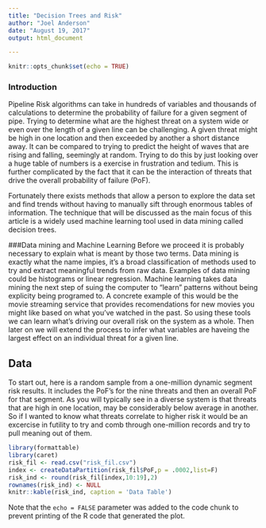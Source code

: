 ```yaml
---
title: "Decision Trees and Risk"
author: "Joel Anderson"
date: "August 19, 2017"
output: html_document

---
```


```r
knitr::opts_chunk$set(echo = TRUE)
```

### Introduction
Pipeline Risk algorithms can take in hundreds of variables and thousands of calculations to determine the probability of failure for a given segment of pipe.  Trying to determine what are the highest threat on a system wide or even over the length of a given line can be challenging.  A given threat might be high in one location and then exceeded by another a short distance away.  It can be compared to trying to predict the height of waves that are rising and falling, seemingly at random.  Trying to do this by just looking over a huge table of numbers is a exercise in frustration and tedium.  This is further complicated by the fact that it can be the interaction of threats that drive the overall probability of failure (PoF).

Fortunately there exists methods that allow a person to explore the data set and find trends without having to manually sift through enormous tables of information.  The technique that will be discussed as the main focus of this article is a widely used machine learning tool used in data mining called decision trees.

###Data mining and Machine Learning
Before we proceed it is probably necessary to explain what is meant by those two terms.  Data mining is exactly what the name impies, it's a broad classification of methods used to try and extract meaningful trends from raw data.  Examples of data mining could be histograms or linear regression.  Machine learning takes data mining the next step of suing the computer to "learn" patterns without being explicity being programed to. A concrete example of this would be the movie streaming service that provides recomendations for new movies you might like based on what you've watched in the past.  So using these tools we can learn what's driving our overall risk on the system as a whole.  Then later on we will extend the process to infer what variables are haveing the largest effect on an individual threat for a given line.

## Data
To start out, here is a random sample from a one-million dynamic segment risk results.  It includes the PoF's for the nine threats and then an overall PoF for that segment.  As you will typically see in a diverse system is that threats that are high in one location, may be considerably below average in another.  So if I wanted to know what threats correlate to higher risk it would be an excercise in futility to try and comb through one-million records and try to pull meaning out of them.

```r
library(formattable)
library(caret)
risk_fil <- read.csv("risk_fil.csv")
index <- createDataPartition(risk_fil$PoF,p = .0002,list=F)
risk_ind <- round(risk_fil[index,10:19],2)
rownames(risk_ind) <- NULL
knitr::kable(risk_ind, caption = 'Data Table')
```

Note that the `echo = FALSE` parameter was added to the code chunk to prevent printing of the R code that generated the plot.

